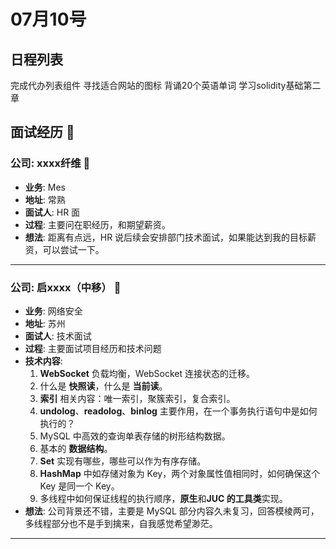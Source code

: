 
# 07月10号

## 日程列表

<Logbook>
      <Logbook.TaskItem isComplete={true}>完成代办列表组件</Logbook.TaskItem>
      <Logbook.TaskItem>寻找适合网站的图标</Logbook.TaskItem>
      <Logbook.TaskItem>背诵20个英语单词</Logbook.TaskItem>
      <Logbook.TaskItem>学习solidity基础第二章</Logbook.TaskItem>
</Logbook>

## 面试经历 🚀

### 公司: xxxx纤维 🏢
- **业务**: Mes
- **地址**: 常熟
- **面试人**: HR 面
- **过程**: 主要问在职经历，和期望薪资。
- **想法**: 距离有点远，HR 说后续会安排部门技术面试，如果能达到我的目标薪资，可以尝试一下。

---

### 公司: 启xxxx（中移） 🏢
- **业务**: 网络安全
- **地址**: 苏州
- **面试人**: 技术面试
- **过程**: 主要面试项目经历和技术问题
- **技术内容**:
  1. **WebSocket** 负载均衡，WebSocket 连接状态的迁移。
  2. 什么是 **快照读**，什么是 **当前读**。
  3. **索引** 相关内容：唯一索引，聚簇索引，复合索引。
  4. **undolog**、**readolog**、**binlog** 主要作用，在一个事务执行语句中是如何执行的？
  5. MySQL 中高效的查询单表存储的树形结构数据。
  6. 基本的 **数据结构**。
  7. **Set** 实现有哪些，哪些可以作为有序存储。
  8. **HashMap** 中如存储对象为 Key，两个对象属性值相同时，如何确保这个 Key 是同一个 Key。
  9. 多线程中如何保证线程的执行顺序，**原生**和**JUC 的工具类**实现。
- **想法**: 公司背景还不错，主要是 MySQL 部分内容久未复习，回答模棱两可，多线程部分也不是手到擒来，自我感觉希望渺茫。

---
